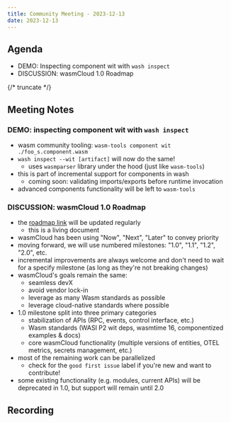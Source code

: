 ```yaml
---
title: Community Meeting - 2023-12-13
date: 2023-12-13
---
```


## Agenda

- DEMO: Inspecting component wit with `wash inspect`
- DISCUSSION: wasmCloud 1.0 Roadmap

{/* truncate */}

## Meeting Notes

### DEMO: inspecting component wit with `wash inspect`

- wasm community tooling: `wasm-tools component wit ./foo_s.component.wasm`
- `wash inspect --wit [artifact]` will now do the same!
  - uses `wasmparser` library under the hood (just like `wasm-tools`)
- this is part of incremental support for components in wash
  - coming soon: validating imports/exports before runtime invocation
- advanced components functionality will be left to `wasm-tools`

### DISCUSSION: wasmCloud 1.0 Roadmap

- the [roadmap link](/docs/roadmap/) will be updated regularly
  - this is a living document
- wasmCloud has been using "Now", "Next", "Later" to convey priority
- moving forward, we will use numbered milestones: "1.0", "1.1", "1.2", "2.0", etc.
- incremental improvements are always welcome and don't need to wait for a specify milestone (as long as they're not breaking changes)
- wasmCloud's goals remain the same:
  - seamless devX
  - avoid vendor lock-in
  - leverage as many Wasm standards as possible
  - leverage cloud-native standards where possible
- 1.0 milestone split into three primary categories
  - stabilization of APIs (RPC, events, control interface, etc.)
  - Wasm standards (WASI P2 wit deps, wasmtime 16, componentized examples & docs)
  - core wasmCloud functionality (multiple versions of entities, OTEL metrics, secrets management, etc.)
- most of the remaining work can be parallelized
  - check for the `good first issue` label if you're new and want to contribute!
- some existing functionality (e.g. modules, current APIs) will be deprecated in 1.0, but support will remain until 2.0

## Recording

<YouTube url="https://www.youtube.com/watch?v=YLaFXZUix3A" />
